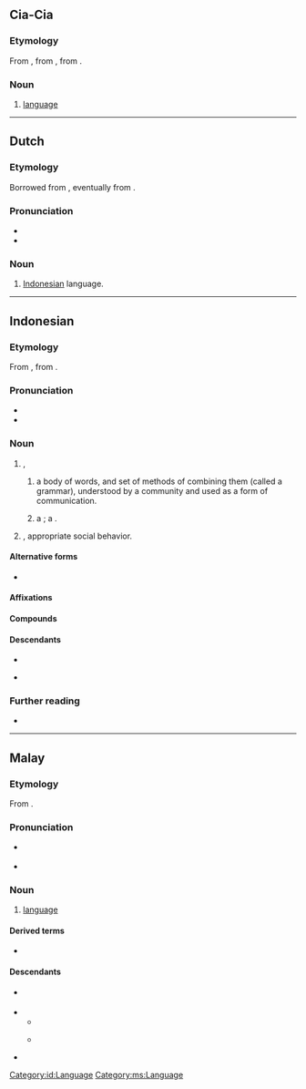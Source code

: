 {{also|Bahasa}}
==Cia-Cia==

===Etymology===
From {{bor|cia|id|bahasa}}, from {{der|cia|ms|bahasa}}, from {{der|cia|sa|भाषा||language}}.

===Noun===
{{head|cia|noun|Hangul spelling|바하사}}

# [[language]]

----

==Dutch==

===Etymology===
Borrowed from {{bor|nl|id|bahasa}}, eventually from {{der|nl|sa|भाषा||language}}.

===Pronunciation===
* {{IPA|nl|/baː.ɦaː.saː/}}
* {{hyphenation|nl|ba|ha|sa}}

===Noun===
{{nl-noun|n|-|-}}

# {{lb|nl|colloquial|Netherlands}} [[Indonesian]] language.

----

==Indonesian==

===Etymology===
From {{inh|id|ms|bahasa}}, from {{der|id|sa|भाषा||language}}.

===Pronunciation===
* {{IPA|id|/baˈhasa/}}
* {{hyphenation|id|ba|ha|sa}}

===Noun===
{{id-noun}}

# {{l|en|language}},
## {{lb|id|linguistics}} a body of words, and set of methods of combining them (called a grammar), understood by a community and used as a form of communication.
##: {{uxi|id|'''bahasa''' [[Indonesia]]|Indonesian '''language'''}}
## {{lb|id|computing}} a {{l|en|computer language}}; a {{l|en|machine language}}.
# {{l|en|decorum}}, appropriate social behavior.

====Alternative forms====
* {{alter|id|basa}} {{q|nonstandard}}

====Affixations====
{{der4|id|
| berbahasa
| berbahasa-bahasa
| kebahasaan
| membahasakan
| memperbahasakan
| perbahasa
| perbahasaan
| sebahasa
|}}

====Compounds====
{{der4|id|
| {{l|id|bahasa baku}}
| {{l|id|juru bahasa}}
| {{l|id|pakar bahasa}}
| {{l|id|bahasa asing|t=foreign language}}
| {{l|id|bahasa buatan|t=artificial language, constructed language}}
| {{l|id|bahasa ibu|t=mother tongue}}
| {{l|id|bahasa gaul|t=slang}}
| {{l|id|bahasa halus}}
| {{l|id|bahasa kasar}}
| {{l|id|bahasa klasik|t=classical language}}
| {{l|id|bahasa komputer|t=computer language}}
| {{l|id|bahasa kuno|t=ancient language}}
| {{l|id|bahasa pasar|t=lingua franca}}
| {{l|id|bahasa resmi|t=official language}}
| {{l|id|bahasa tubuh|t=body language}}
| {{l|id|bahasa mati|t=dead language}}
| {{l|id|bahasa dagang|t=trading language}}
| {{l|id|bahasa daerah|t=regional language}}
|}}

====Descendants====
* {{desc|bor=1|nl|bahasa}}
* {{desc|bor=1|en|Bahasa}} {{i|with Malay {{l|ms|bahasa}}}}

===Further reading===
* {{R:KBBI Daring}}

[[Category:id:Language]]
----

==Malay==

===Etymology===
From {{etyl|sa|ms}} {{m|sa|भाषा||language}}.

===Pronunciation===
* {{a|Johor-Selangor}} {{IPA|ms|/bahasə/}}
* {{a|Riau-Lingga}} {{IPA|ms|/bahasa/}}

===Noun===
{{ms-noun|j=بهاس}}

# [[language]] {{gloss|system of communication using words or symbols}}
#: {{uxi|ms|'''bahasa''' [[Melayu]]|Malay (language)}}

====Derived terms====
* {{l|ms|jurubahasa||interpreter}}

====Descendants====
* {{desc|bor=1|en|Bahasa}} {{i|with Indonesian {{l|id|bahasa}}}}
* {{desc|id|bahasa}}
** {{desc|bor=1|nl|bahasa}}
** {{desc|bor=1|en|Bahasa}} {{i|with Malay {{l|ms|bahasa}}}}
* {{desc|mfa|sc=Arab|بهاس|tr=bahasa}}

[[Category:ms:Language]]
